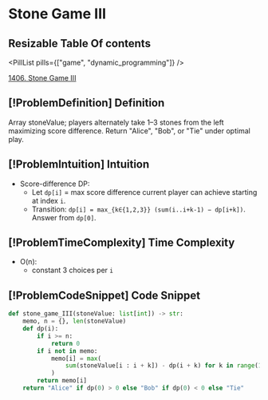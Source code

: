 # Stone Game III

## Resizable Table Of contents

<DifficultyBadge difficulty="hard" />

<PillList pills={["game", "dynamic_programming"]} />

[1406. Stone Game III](https://leetcode.com/problems/stone-game-iii)

## [!ProblemDefinition] Definition

Array stoneValue; players alternately take 1–3 stones from the left maximizing score difference. Return "Alice", "Bob", or "Tie" under optimal play.

## [!ProblemIntuition] Intuition

- Score-difference DP:
    - Let `dp[i]` = max score difference current player can achieve starting at index `i`.
    - Transition: `dp[i] = max_{k∈{1,2,3}} (sum(i..i+k-1) − dp[i+k])`. Answer from `dp[0]`.

## [!ProblemTimeComplexity] Time Complexity

- O(n):
    - constant 3 choices per `i`

## [!ProblemCodeSnippet] Code Snippet

```python meta="source=problems/1406-stone-game-iii/solution.py"
def stone_game_III(stoneValue: list[int]) -> str:
    memo, n = {}, len(stoneValue)
    def dp(i):
        if i >= n:
            return 0
        if i not in memo:
            memo[i] = max(
                sum(stoneValue[i : i + k]) - dp(i + k) for k in range(1, 4)
            )
        return memo[i]
    return "Alice" if dp(0) > 0 else "Bob" if dp(0) < 0 else "Tie"
```

